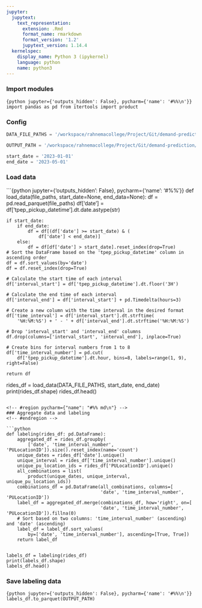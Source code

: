 ```yaml
---
jupyter:
  jupytext:
    text_representation:
      extension: .Rmd
      format_name: rmarkdown
      format_version: '1.2'
      jupytext_version: 1.14.4
  kernelspec:
    display_name: Python 3 (ipykernel)
    language: python
    name: python3
---
```


### Import modules

```{python jupyter={'outputs_hidden': False}, pycharm={'name': '#%%\n'}}
import pandas as pd
from itertools import product
```

### Config

```python
DATA_FILE_PATHS = '/workspace/rahnemacollege/Project/Git/demand-prediction/data/input/'

OUTPUT_PATH = '/workspace/rahnemacollege/Project/Git/demand-prediction/data/label/label_p2.parquet'

start_date = '2023-01-01'
end_date = '2023-05-01'
```

<!-- #region pycharm={"name": "#%% md\n"} -->
### Load data
<!-- #endregion -->

```{python jupyter={'outputs_hidden': False}, pycharm={'name': '#%%\n'}}
def load_data(file_paths, start_date=None, end_data=None):
    df = pd.read_parquet(file_paths)
    df['date'] = df['tpep_pickup_datetime'].dt.date.astype(str)

    if start_date:
        if end_date:
            df = df[(df['date'] >= start_date) & (
                df['date'] < end_date)]
        else:
            df = df[df['date'] > start_date].reset_index(drop=True)
    # Sort the DataFrame based on the 'tpep_pickup_datetime' column in ascending order
    df = df.sort_values(by='date')
    df = df.reset_index(drop=True)

    # Calculate the start time of each interval
    df['interval_start'] = df['tpep_pickup_datetime'].dt.floor('3H')

    # Calculate the end time of each interval
    df['interval_end'] = df['interval_start'] + pd.Timedelta(hours=3)

    # Create a new column with the time interval in the desired format
    df['time_interval'] = df['interval_start'].dt.strftime(
        '%H:%M:%S') + ' - ' + df['interval_end'].dt.strftime('%H:%M:%S')

    # Drop 'interval_start' and 'interval_end' columns
    df.drop(columns=['interval_start', 'interval_end'], inplace=True)

    # Create bins for interval numbers from 1 to 8
    df['time_interval_number'] = pd.cut(
        df['tpep_pickup_datetime'].dt.hour, bins=8, labels=range(1, 9), right=False)

    return df


rides_df = load_data(DATA_FILE_PATHS, start_date, end_date)
print(rides_df.shape)
rides_df.head()
```

<!-- #region pycharm={"name": "#%% md\n"} -->
### Aggregate data and labeling
<!-- #endregion -->

```python
def labeling(rides_df: pd.DataFrame):
    aggregated_df = rides_df.groupby(
        ['date', 'time_interval_number', 'PULocationID']).size().reset_index(name='count')
    unique_dates = rides_df['date'].unique()
    unique_interval = rides_df['time_interval_number'].unique()
    unique_pu_location_ids = rides_df['PULocationID'].unique()
    all_combinations = list(
        product(unique_dates, unique_interval, unique_pu_location_ids))
    combinations_df = pd.DataFrame(all_combinations, columns=[
                                   'date', 'time_interval_number', 'PULocationID'])
    label_df = aggregated_df.merge(combinations_df, how='right', on=[
                                   'date', 'time_interval_number', 'PULocationID']).fillna(0)
    # Sort based on two columns: 'time_interval_number' (ascending) and 'date' (ascending)
    label_df = label_df.sort_values(
        by=['date', 'time_interval_number'], ascending=[True, True])
    return label_df


labels_df = labeling(rides_df)
print(labels_df.shape)
labels_df.head()
```

### Save labeling data

```{python jupyter={'outputs_hidden': False}, pycharm={'name': '#%%\n'}}
labels_df.to_parquet(OUTPUT_PATH)
```
